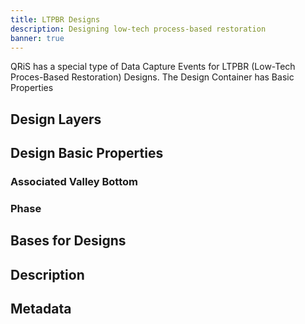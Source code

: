 ```yaml
---
title: LTPBR Designs
description: Designing low-tech process-based restoration
banner: true
---
```


QRiS has a special type of Data Capture Events for LTPBR (Low-Tech Proces-Based Restoration) Designs. The Design Container has Basic Properties

## Design Layers

## Design Basic Properties

### Associated Valley Bottom

### Phase

## Bases for Designs

## Description

## Metadata
